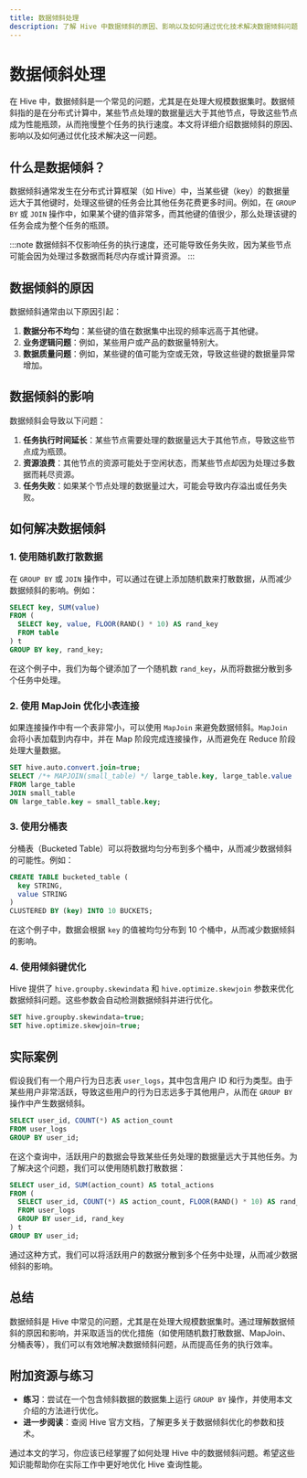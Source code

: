 ```yaml
---
title: 数据倾斜处理
description: 了解 Hive 中数据倾斜的原因、影响以及如何通过优化技术解决数据倾斜问题。
---
```


# 数据倾斜处理

在 Hive 中，数据倾斜是一个常见的问题，尤其是在处理大规模数据集时。数据倾斜指的是在分布式计算中，某些节点处理的数据量远大于其他节点，导致这些节点成为性能瓶颈，从而拖慢整个任务的执行速度。本文将详细介绍数据倾斜的原因、影响以及如何通过优化技术解决这一问题。

## 什么是数据倾斜？

数据倾斜通常发生在分布式计算框架（如 Hive）中，当某些键（key）的数据量远大于其他键时，处理这些键的任务会比其他任务花费更多时间。例如，在 `GROUP BY` 或 `JOIN` 操作中，如果某个键的值非常多，而其他键的值很少，那么处理该键的任务会成为整个任务的瓶颈。

:::note
数据倾斜不仅影响任务的执行速度，还可能导致任务失败，因为某些节点可能会因为处理过多数据而耗尽内存或计算资源。
:::

## 数据倾斜的原因

数据倾斜通常由以下原因引起：

1. **数据分布不均匀**：某些键的值在数据集中出现的频率远高于其他键。
2. **业务逻辑问题**：例如，某些用户或产品的数据量特别大。
3. **数据质量问题**：例如，某些键的值可能为空或无效，导致这些键的数据量异常增加。

## 数据倾斜的影响

数据倾斜会导致以下问题：

1. **任务执行时间延长**：某些节点需要处理的数据量远大于其他节点，导致这些节点成为瓶颈。
2. **资源浪费**：其他节点的资源可能处于空闲状态，而某些节点却因为处理过多数据而耗尽资源。
3. **任务失败**：如果某个节点处理的数据量过大，可能会导致内存溢出或任务失败。

## 如何解决数据倾斜

### 1. 使用随机数打散数据

在 `GROUP BY` 或 `JOIN` 操作中，可以通过在键上添加随机数来打散数据，从而减少数据倾斜的影响。例如：

```sql
SELECT key, SUM(value)
FROM (
  SELECT key, value, FLOOR(RAND() * 10) AS rand_key
  FROM table
) t
GROUP BY key, rand_key;
```

在这个例子中，我们为每个键添加了一个随机数 `rand_key`，从而将数据分散到多个任务中处理。

### 2. 使用 MapJoin 优化小表连接

如果连接操作中有一个表非常小，可以使用 `MapJoin` 来避免数据倾斜。`MapJoin` 会将小表加载到内存中，并在 Map 阶段完成连接操作，从而避免在 Reduce 阶段处理大量数据。

```sql
SET hive.auto.convert.join=true;
SELECT /*+ MAPJOIN(small_table) */ large_table.key, large_table.value
FROM large_table
JOIN small_table
ON large_table.key = small_table.key;
```

### 3. 使用分桶表

分桶表（Bucketed Table）可以将数据均匀分布到多个桶中，从而减少数据倾斜的可能性。例如：

```sql
CREATE TABLE bucketed_table (
  key STRING,
  value STRING
)
CLUSTERED BY (key) INTO 10 BUCKETS;
```

在这个例子中，数据会根据 `key` 的值被均匀分布到 10 个桶中，从而减少数据倾斜的影响。

### 4. 使用倾斜键优化

Hive 提供了 `hive.groupby.skewindata` 和 `hive.optimize.skewjoin` 参数来优化数据倾斜问题。这些参数会自动检测数据倾斜并进行优化。

```sql
SET hive.groupby.skewindata=true;
SET hive.optimize.skewjoin=true;
```

## 实际案例

假设我们有一个用户行为日志表 `user_logs`，其中包含用户 ID 和行为类型。由于某些用户非常活跃，导致这些用户的行为日志远多于其他用户，从而在 `GROUP BY` 操作中产生数据倾斜。

```sql
SELECT user_id, COUNT(*) AS action_count
FROM user_logs
GROUP BY user_id;
```

在这个查询中，活跃用户的数据会导致某些任务处理的数据量远大于其他任务。为了解决这个问题，我们可以使用随机数打散数据：

```sql
SELECT user_id, SUM(action_count) AS total_actions
FROM (
  SELECT user_id, COUNT(*) AS action_count, FLOOR(RAND() * 10) AS rand_key
  FROM user_logs
  GROUP BY user_id, rand_key
) t
GROUP BY user_id;
```

通过这种方式，我们可以将活跃用户的数据分散到多个任务中处理，从而减少数据倾斜的影响。

## 总结

数据倾斜是 Hive 中常见的问题，尤其是在处理大规模数据集时。通过理解数据倾斜的原因和影响，并采取适当的优化措施（如使用随机数打散数据、MapJoin、分桶表等），我们可以有效地解决数据倾斜问题，从而提高任务的执行效率。

## 附加资源与练习

- **练习**：尝试在一个包含倾斜数据的数据集上运行 `GROUP BY` 操作，并使用本文介绍的方法进行优化。
- **进一步阅读**：查阅 Hive 官方文档，了解更多关于数据倾斜优化的参数和技术。

通过本文的学习，你应该已经掌握了如何处理 Hive 中的数据倾斜问题。希望这些知识能帮助你在实际工作中更好地优化 Hive 查询性能。